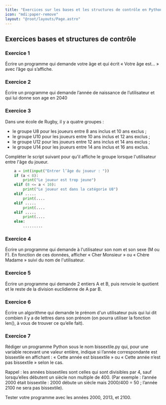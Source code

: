 ```yaml
---
title: "Exercices sur les bases et les structures de contrôle en Python"
icon: "mdi:paper-remove"
layout: "@root/layouts/Page.astro"
---
```


## Exercices bases et structures de contrôle

### Exercice 1

Écrire un programme qui demande votre âge et qui écrit « Votre âge est… » avec
l’âge qui s’affiche.

### Exercice 2

Écrire un programme qui demande l’année de naissance de l’utilisateur et qui
lui donne son age en 2040

### Exercice 3

Dans une école de Rugby, il y a quatre groupes :
- le groupe U8 pour les joueurs entre 8 ans inclus et 10 ans exclus ;
- le groupe U10 pour les joueurs entre 10 ans inclus et 12 ans exclus ;
- le groupe U12 pour les joueurs entre 12 ans inclus et 14 ans exclus ;
- le groupe U14 pour les joueurs entre 14 ans inclus et 16 ans exclus.

Compléter le script suivant pour qu'il affiche le groupe lorsque l'utilisateur
entre l'âge du joueur.

```py
    a = int(input("Entrer l’âge du joueur : "))
    if (a < 8):
        print("Le joueur est trop jeune")
    elif (8 <= a < 10):
        print("Le joueur est dans la catégorie U8")
    elif .....
        print(....
    elif .....
        print(....
    elif .....
        print(....
    else:
        .........
```

### Exercice 4

Écrire un programme qui demande à l'utilisateur son nom et son sexe (M ou F).
En fonction de ces données, afficher « Cher Monsieur » ou « Chère Madame »
suivi du nom de l'utilisateur.

### Exercice 5

Écrire un programme qui demande 2 entiers A et B, puis renvoie le quotient et
le reste de la division euclidienne de A par B.

### Exercice 6

Écrire un algorithme qui demande le prénom d'un utilisateur puis qui lui dit
combien il y a de lettres dans son prénom (on pourra utiliser la fonction
len(), à vous de trouver ce qu’elle fait).

### Exercice 7

Rédiger un programme Python sous le nom bissextile.py qui, pour une variable
recevant une valeur entière, indique si l’année correspondante est bissextile
en affichant : « Cette année est bissextile » ou « Cette année n’est pas
bissextile » selon le cas.

Rappel : les années bissextiles sont celles qui sont divisibles par 4, sauf
lorsqu’elles débutent un siècle non multiple de 400. (Par exemple : l’année
2000 était bissextile : 2000 débute un siècle mais 2000/400 = 50 ; l’année
2100 ne sera pas bissextile).

Tester votre programme avec les années 2000, 2013, et 2100.

